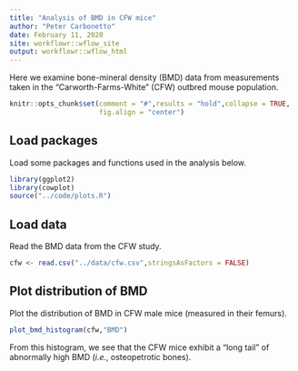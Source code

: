 ```yaml
---
title: "Analysis of BMD in CFW mice"
author: "Peter Carbonetto"
date: February 11, 2020
site: workflowr::wflow_site
output: workflowr::wflow_html
---
```


Here we examine bone-mineral density (BMD) data from measurements
taken in the "Carworth-Farms-White" (CFW) outbred mouse population.

```r
knitr::opts_chunk$set(comment = "#",results = "hold",collapse = TRUE,
                      fig.align = "center")
```

Load packages
-------------

Load some packages and functions used in the analysis below.

```r
library(ggplot2)
library(cowplot)
source("../code/plots.R")
```

Load data
---------

Read the BMD data from the CFW study.

```r
cfw <- read.csv("../data/cfw.csv",stringsAsFactors = FALSE)
```

Plot distribution of BMD
------------------------

Plot the distribution of BMD in CFW male mice (measured in their
femurs).

```r
plot_bmd_histogram(cfw,"BMD")
```

From this histogram, we see that the CFW mice exhibit a "long tail" of
abnormally high BMD (*i.e.*, osteopetrotic bones).
